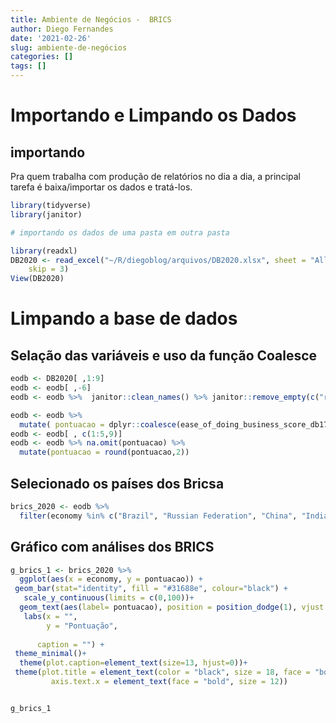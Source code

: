 ```yaml
---
title: Ambiente de Negócios -  BRICS
author: Diego Fernandes
date: '2021-02-26'
slug: ambiente-de-negócios
categories: []
tags: []
---
```


# Importando e Limpando os Dados
## importando

Pra quem trabalha com produção de relatórios no dia a dia, a principal tarefa é baixa/importar os dados e tratá-los.

```r
library(tidyverse)
library(janitor)
```


```r
# importando os dados de uma pasta em outra pasta

library(readxl)
DB2020 <- read_excel("~/R/diegoblog/arquivos/DB2020.xlsx", sheet = "All data", 
    skip = 3)
View(DB2020)

```


# Limpando a base de dados
## Selação das variáveis e uso da função Coalesce

```r
eodb <- DB2020[ ,1:9]
eodb <- eodb[ ,-6]
eodb <- eodb %>%  janitor::clean_names() %>% janitor::remove_empty(c("rows","cols"))

eodb <- eodb %>% 
  mutate( pontuacao = dplyr::coalesce(ease_of_doing_business_score_db17_20_methodology,ease_of_doing_business_score_db15_methodology,ease_of_doing_business_score_db10_14_methodology))
eodb <- eodb[ , c(1:5,9)] 
eodb <- eodb %>% na.omit(pontuacao) %>% 
  mutate(pontuacao = round(pontuacao,2))


```

## Selecionado os países dos Bricsa

```r
brics_2020 <- eodb %>% 
  filter(economy %in% c("Brazil", "Russian Federation", "China", "India", "South Africa"), db_year == 2020)
```

## Gráfico com análises dos BRICS

```r
g_brics_1 <- brics_2020 %>% 
  ggplot(aes(x = economy, y = pontuacao)) +
 geom_bar(stat="identity", fill = "#31688e", colour="black") +
   scale_y_continuous(limits = c(0,100))+
  geom_text(aes(label= pontuacao), position = position_dodge(1), vjust = 2, color = "white", size = 6 )+ 
   labs(x = "",
        y = "Pontuação",
     
      caption = "") +
 theme_minimal()+
  theme(plot.caption=element_text(size=13, hjust=0))+
 theme(plot.title = element_text(color = "black", size = 18, face = "bold"),
         axis.text.x = element_text(face = "bold", size = 12))


g_brics_1
```





